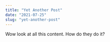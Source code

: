 ---
title: "Yet Another Post"
date: "2021-07-25"
slug: "yet-another-post"
---
Wow look at all this content. How do they do it?